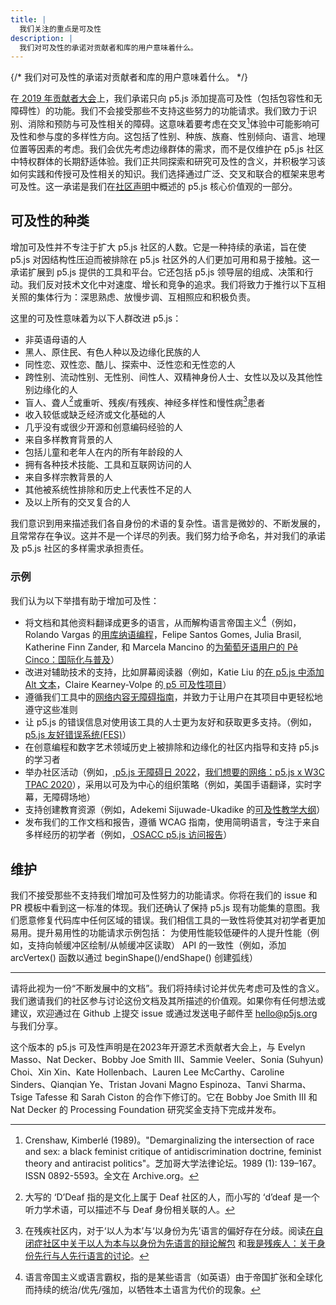 ```yaml
---
title: |
  我们关注的重点是可及性
description: |
  我们对可及性的承诺对贡献者和库的用户意味着什么。
---
```

{/* 我们对可及性的承诺对贡献者和库的用户意味着什么。 */}



在[ 2019 年贡献者大会](https://p5js.org/community/contributors-conference-2019.html)上，我们承诺只向 p5.js 添加提高可及性（包括包容性和无障碍性）的功能。我们不会接受那些不支持这些努力的功能请求。我们致力于识别、消除和预防与可及性相关的障碍。这意味着要考虑在交叉[^1]体验中可能影响可及性和参与度的多样性方向。这包括了性别、种族、族裔、性别倾向、语言、地理位置等因素的考虑。我们会优先考虑边缘群体的需求，而不是仅维护在 p5.js 社区中特权群体的长期舒适体验。我们正共同探索和研究可及性的含义，并积极学习该如何实践和传授可及性相关的知识。我们选择通过广泛、交叉和联合的框架来思考可及性。这一承诺是我们在[社区声明](https://p5js.org/about/#community-statement)中概述的 p5.js 核心价值观的一部分。

## 可及性的种类

增加可及性并不专注于扩大 p5.js 社区的人数。它是一种持续的承诺，旨在使 p5.js 对因结构性压迫而被排除在 p5.js 社区外的人们更加可用和易于接触。这一承诺扩展到 p5.js 提供的工具和平台。它还包括 p5.js 领导层的组成、决策和行动。我们反对技术文化中对速度、增长和竞争的追求。我们将致力于推行以下互相关照的集体行为：深思熟虑、放慢步调、互相照应和积极负责。

这里的可及性意味着为以下人群改进 p5.js：

* 非英语母语的人
* 黑人、原住民、有色人种以及边缘化民族的人
* 同性恋、双性恋、酷儿、探索中、泛性恋和无性恋的人
* 跨性别、流动性别、无性别、间性人、双精神身份人士、女性以及以及其他性别边缘化的人
* 盲人、聋人[^2]或重听、残疾/有残疾、神经多样性和慢性病[^3]患者
* 收入较低或缺乏经济或文化基础的人
* 几乎没有或很少开源和创意编码经验的人
* 来自多样教育背景的人
* 包括儿童和老年人在内的所有年龄段的人
* 拥有各种技术技能、工具和互联网访问的人
* 来自多样宗教背景的人
* 其他被系统性排除和历史上代表性不足的人
* 及以上所有的交叉复合的人

我们意识到用来描述我们各自身份的术语的复杂性。语言是微妙的、不断发展的，且常常存在争议。这并不是一个详尽的列表。我们努力给予命名，并对我们的承诺及 p5.js 社区的多样需求承担责任。

### 示例

我们认为以下举措有助于增加可及性：

* 将文档和其他资料翻译成更多的语言，从而解构语言帝国主义[^4]（例如，Rolando Vargas 的[用库纳语编程](https://medium.com/@ProcessingOrg/culture-as-translation-processing-in-kuna-language-with-rolando-vargas-and-edinson-izquierdo-8079f14851f7/)，Felipe Santos Gomes, Julia Brasil, Katherine Finn Zander, 和 Marcela Mancino 的[为葡萄牙语用户的 Pê Cinco：国际化与普及](https://medium.com/processing-foundation/translating-p5-js-into-portuguese-for-the-brazilian-community-14b969e77ab1/)）
* 改进对辅助技术的支持，比如屏幕阅读器（例如，Katie Liu 的[在 p5.js 中添加 Alt 文本](https://medium.com/processing-foundation/adding-alt-text-e2c7684e44f8/)，Claire Kearney-Volpe 的[ p5 可及性项目](https://medium.com/processing-foundation/p5-accessibility-115d84535fa8/)）
* 遵循我们工具中的[网络内容无障碍指南](https://www.w3.org/TR/WCAG21/)，并致力于让用户在其项目中更轻松地遵守这些准则
* 让 p5.js 的错误信息对使用该工具的人士更为友好和获取更多支持。（例如，[ p5.js 友好错误系统(FES)](https://github.com/processing/p5.js/blob/main/contributor_docs/friendly_error_system.md)）
* 在创意编程和数字艺术领域历史上被排除和边缘化的社区内指导和支持 p5.js 的学习者
* 举办社区活动（例如，[ p5.js 无障碍日 2022](https://p5js.org/community/p5js-access-day-2022.html)，[我们想要的网络：p5.js x W3C TPAC 2020](https://medium.com/processing-foundation/p5-js-x-w3c-tpac-bee4c621a053/)），采用以可及为中心的组织策略（例如，美国手语翻译，实时字幕，无障碍场地）
* 支持创建教育资源（例如，Adekemi Sijuwade-Ukadike 的[可及性教学大纲](http://a11ysyllabus.site/)）
* 发布我们的工作文档和报告，遵循 WCAG 指南，使用简明语言，专注于来自多样经历的初学者（例如，[ OSACC p5.js 访问报告](https://github.com/processing/OSACC-p5.js-Access-Report/)）

## 维护

我们不接受那些不支持我们增加可及性努力的功能请求。你将在我们的 issue 和 PR 模板中看到这一标准的体现。我们还确认了保持 p5.js 现有功能集的意图。我们愿意修复代码库中任何区域的错误。我们相信工具的一致性将使其对初学者更加易用。提升易用性的功能请求示例包括：
为使用性能较低硬件的人提升性能（例如，支持向帧缓冲区绘制/从帧缓冲区读取）
API 的一致性（例如，添加 arcVertex() 函数以通过 beginShape()/endShape() 创建弧线）

***

请将此视为一份“不断发展中的文档”。我们将持续讨论并优先考虑可及性的含义。我们邀请我们的社区参与讨论这份文档及其所描述的价值观。如果你有任何想法或建议，欢迎通过在 Github 上提交 issue 或通过发送电子邮件至 [hello@p5js.org](mailto:hello@p5js.org) 与我们分享。

这个版本的 p5.js 可及性声明是在2023年开源艺术贡献者大会上，与 Evelyn Masso、Nat Decker、Bobby Joe Smith III、Sammie Veeler、Sonia (Suhyun) Choi、Xin Xin、Kate Hollenbach、Lauren Lee McCarthy、Caroline Sinders、Qianqian Ye、Tristan Jovani Magno Espinoza、Tanvi Sharma、Tsige Tafesse 和 Sarah Ciston 的合作下修订的。它在 Bobby Joe Smith III 和 Nat Decker 的 Processing Foundation 研究奖金支持下完成并发布。

[^1]: Crenshaw, Kimberlé (1989)。"Demarginalizing the intersection of race and sex: a black feminist critique of antidiscrimination doctrine, feminist theory and antiracist politics"。芝加哥大学法律论坛。1989 (1): 139–167。ISSN 0892-5593。全文在 Archive.org。

[^2]: 大写的 ‘D’Deaf 指的是文化上属于 Deaf 社区的人，而小写的 ‘d’deaf 是一个听力学术语，可以描述不与 Deaf 身份相关联的人。

[^3]: 在残疾社区内，对于‘以人为本’与‘以身份为先’语言的偏好存在分歧。阅读[在自闭症社区中关于以人为本与以身份为先语言的辩论解包](https://news.northeastern.edu/2018/07/12/unpacking-the-debate-over-person-first-vs-identity-first-language-in-the-autism-community/) 和[我是残疾人：关于身份先行与人先行语言的讨论](https://thebodyisnotanapology.com/magazine/i-am-disabled-on-identity-first-versus-people-first-language/)。

[^4]: 语言帝国主义或语言霸权，指的是某些语言（如英语）由于帝国扩张和全球化而持续的统治/优先/强加，以牺牲本土语言为代价的现象。
